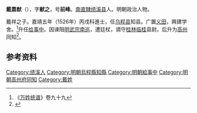 '''戴嘉猷'''（{{bd|?||?|}}），字'''献之'''，号'''前峰'''。[[南直隸|南直隸]][[绩溪县|绩溪县]]人。明朝政治人物。

戴祥之子。嘉靖五年（1526年）丙戌科進士，任[[乌程县|乌程县]]知县。广置[[义田|义田]]，興建学舍。<ref>《[[万姓统谱|万姓统谱]]》卷九十九</ref>升任[[给事中|给事中]]。因谏阻[[明武宗南巡|明武宗南巡]]，遭廷杖，谪守[[桂林|桂林]][[临桂|临桂]]县尉。后升为[[高州|高州]]同知<ref>{{cite book|author1=黄雨选|editor=|title=历代名人入粤诗选|date=1980年10月|publisher=广州：广东人民出版社|pages=311|accessdate=2016-11-12}}</ref>。

== 参考资料 ==
{{reflist}}

{{嘉靖五年丙戌科殿試金榜}}

{{Authority control}}
{{DEFAULTSORT:Dai戴}}
[[Category:绩溪人|Category:绩溪人]]
[[Category:明朝烏程縣知縣|Category:明朝烏程縣知縣]]
[[Category:明朝給事中|Category:明朝給事中]]
[[Category:明朝高州府同知|Category:明朝高州府同知]]
[[Category:戴姓|Category:戴姓]]